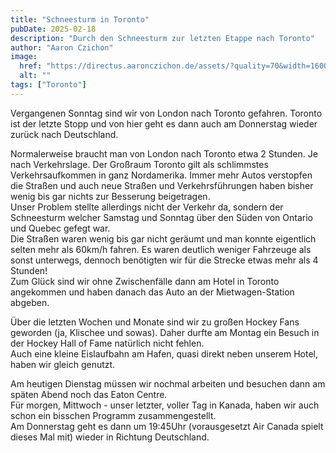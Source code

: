 ```yaml
---
title: "Schneesturm in Toronto"
pubDate: 2025-02-18
description: "Durch den Schneesturm zur letzten Etappe nach Toronto"
author: "Aaron Czichon"
image:
  href: "https://directus.aaronczichon.de/assets/?quality=70&width=1600"
  alt: ""
tags: ["Toronto"]
---
```


Vergangenen Sonntag sind wir von London nach Toronto gefahren. Toronto ist der letzte Stopp und von hier geht es dann auch am Donnerstag wieder zurück nach Deutschland.   

Normalerweise braucht man von London nach Toronto etwa 2 Stunden. Je nach Verkehrslage. Der Großraum Toronto gilt als schlimmstes Verkehrsaufkommen in ganz Nordamerika. Immer mehr Autos verstopfen die Straßen und auch neue Straßen und Verkehrsführungen haben bisher wenig bis gar nichts zur Besserung beigetragen.    
Unser Problem stellte allerdings nicht der Verkehr da, sondern der Schneesturm welcher Samstag und Sonntag über den Süden von Ontario und Quebec gefegt war.    
Die Straßen waren wenig bis gar nicht geräumt und man konnte eigentlich selten mehr als 60km/h fahren. Es waren deutlich weniger Fahrzeuge als sonst unterwegs, dennoch benötigten wir für die Strecke etwas mehr als 4 Stunden!    
Zum Glück sind wir ohne Zwischenfälle dann am Hotel in Toronto angekommen und haben danach das Auto an der Mietwagen-Station abgeben.   

Über die letzten Wochen und Monate sind wir zu großen Hockey Fans geworden (ja, Klischee und sowas). Daher durfte am Montag ein Besuch in der Hockey Hall of Fame natürlich nicht fehlen.   
Auch eine kleine Eislaufbahn am Hafen, quasi direkt neben unserem Hotel, haben wir gleich genutzt.   

Am heutigen Dienstag müssen wir nochmal arbeiten und besuchen dann am späten Abend noch das Eaton Centre.   
Für morgen, Mittwoch - unser letzter, voller Tag in Kanada, haben wir auch schon ein bisschen Programm zusammengestellt.    
Am Donnerstag geht es dann um 19:45Uhr (vorausgesetzt Air Canada spielt dieses Mal mit) wieder in Richtung Deutschland.
